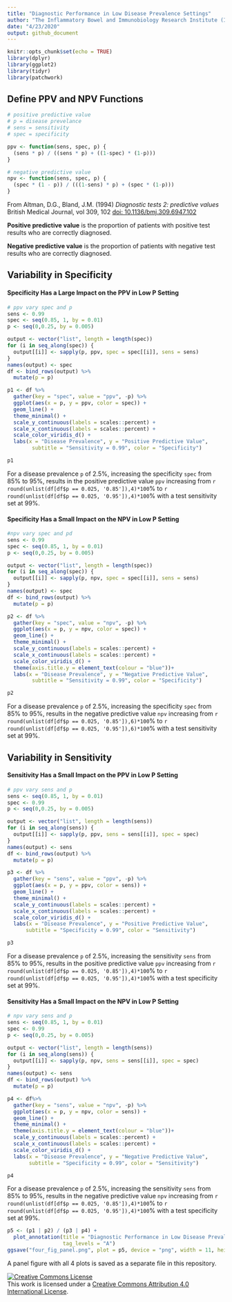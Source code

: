 ```yaml
---
title: "Diagnostic Performance in Low Disease Prevalence Settings"
author: "The Inflammatory Bowel and Immunobiology Research Institute (IBIRI)"
date: "4/23/2020"
output: github_document
---
```


```r
knitr::opts_chunk$set(echo = TRUE)
library(dplyr)
library(ggplot2)
library(tidyr)
library(patchwork)
```

## Define PPV and NPV Functions
```r
# positive predictive value
# p = disease prevelance
# sens = sensitivity
# spec = specificity

ppv <- function(sens, spec, p) {
  (sens * p) / ((sens * p) + ((1-spec) * (1-p)))
}

# negative predictive value
npv <- function(sens, spec, p) {
  (spec * (1 - p)) / (((1-sens) * p) + (spec * (1-p)))
}

```

From Altman, D.G., Bland, J.M. (1994) *Diagnostic tests 2: predictive values* British Medical Journal, vol 309, 102 [doi: 10.1136/bmj.309.6947.102](https://dx.doi.org/10.1136%2Fbmj.309.6947.102) 

**Positive predictive value** is the proportion of patients with positive test results who are correctly diagnosed.

**Negative predictive value** is the proportion of patients with negative test results who are correctly diagnosed.


## Variability in Specificity

#### Specificity Has a Large Impact on the PPV in Low P Setting
```r
# ppv vary spec and p
sens <- 0.99
spec <- seq(0.85, 1, by = 0.01)
p <- seq(0,0.25, by = 0.005)

output <- vector("list", length = length(spec))
for (i in seq_along(spec)) {
  output[[i]] <- sapply(p, ppv, spec = spec[[i]], sens = sens)
}
names(output) <- spec
df <- bind_rows(output) %>%
  mutate(p = p)

p1 <- df %>%
  gather(key = "spec", value = "ppv", -p) %>%
  ggplot(aes(x = p, y = ppv, color = spec)) +
  geom_line() +
  theme_minimal() +
  scale_y_continuous(labels = scales::percent) +
  scale_x_continuous(labels = scales::percent) +
  scale_color_viridis_d() +
  labs(x = "Disease Prevalence", y = "Positive Predictive Value", 
        subtitle = "Sensitivity = 0.99", color = "Specificity")

p1
```

For a disease prevalence `p` of 2.5%, increasing the specificity `spec` from 85% to 95%, results in the positive predictive value `ppv`  increasing from `r round(unlist(df[df$p == 0.025, '0.85']),4)*100 `% to `r round(unlist(df[df$p == 0.025, '0.95']),4)*100 `% with a test sensitivity set at 99%.


#### Specificity Has a Small Impact on the NPV in Low P Setting
```r
#npv vary spec and pd
sens <- 0.99
spec <- seq(0.85, 1, by = 0.01)
p <- seq(0,0.25, by = 0.005)

output <- vector("list", length = length(spec))
for (i in seq_along(spec)) {
  output[[i]] <- sapply(p, npv, spec = spec[[i]], sens = sens)
}
names(output) <- spec
df <- bind_rows(output) %>%
  mutate(p = p)

p2 <- df %>%
  gather(key = "spec", value = "npv", -p) %>%
  ggplot(aes(x = p, y = npv, color = spec)) +
  geom_line() +
  theme_minimal() +
  scale_y_continuous(labels = scales::percent) + 
  scale_x_continuous(labels = scales::percent) +
  scale_color_viridis_d() +
  theme(axis.title.y = element_text(colour = "blue"))+
  labs(x = "Disease Prevalence", y = "Negative Predictive Value", 
        subtitle = "Sensitivity = 0.99", color = "Specificity")

p2
```

For a disease prevalence `p` of 2.5%, increasing the specificity `spec` from 85% to 95%, results in the negative predictive value `npv`  increasing from `r round(unlist(df[df$p == 0.025, '0.85']),6)*100 `% to `r round(unlist(df[df$p == 0.025, '0.95']),6)*100 `% with a test sensitivity set at 99%.

## Variability in Sensitivity

#### Sensitivity Has a Small Impact on the PPV in Low P Setting
```r
# ppv vary sens and p
sens <- seq(0.85, 1, by = 0.01)
spec <- 0.99
p <- seq(0,0.25, by = 0.005)

output <- vector("list", length = length(sens))
for (i in seq_along(sens)) {
  output[[i]] <- sapply(p, ppv, sens = sens[[i]], spec = spec)
}
names(output) <- sens
df <- bind_rows(output) %>% 
  mutate(p = p)

p3 <- df %>%
  gather(key = "sens", value = "ppv", -p) %>%
  ggplot(aes(x = p, y = ppv, color = sens)) +
  geom_line() +
  theme_minimal() +
  scale_y_continuous(labels = scales::percent) +
  scale_x_continuous(labels = scales::percent) +
  scale_color_viridis_d() +
  labs(x = "Disease Prevalence", y = "Positive Predictive Value", 
      subtitle = "Specificity = 0.99", color = "Sensitivity")

p3
```

For a disease prevalence `p` of 2.5%, increasing the sensitivity `sens` from 85% to 95%, results in the positive predictive value `ppv`  increasing from `r round(unlist(df[df$p == 0.025, '0.85']),4)*100 `% to `r round(unlist(df[df$p == 0.025, '0.95']),4)*100 `% with a test specificity set at 99%.

#### Sensitivity Has a Small Impact on the NPV in Low P Setting
```r
# npv vary sens and p
sens <- seq(0.85, 1, by = 0.01)
spec <- 0.99
p <- seq(0,0.25, by = 0.005)

output <- vector("list", length = length(sens))
for (i in seq_along(sens)) {
  output[[i]] <- sapply(p, npv, sens = sens[[i]], spec = spec)
}
names(output) <- sens
df <- bind_rows(output) %>% 
  mutate(p = p)

p4 <- df%>%
  gather(key = "sens", value = "npv", -p) %>%
  ggplot(aes(x = p, y = npv, color = sens)) +
  geom_line() +
  theme_minimal() +
  theme(axis.title.y = element_text(colour = "blue"))+
  scale_y_continuous(labels = scales::percent) +
  scale_x_continuous(labels = scales::percent) +
  scale_color_viridis_d() +
  labs(x = "Disease Prevalence", y = "Negative Predictive Value", 
       subtitle = "Specificity = 0.99", color = "Sensitivity")

p4
```

For a disease prevalence `p` of 2.5%, increasing the sensitivity `sens` from 85% to 95%, results in the negative predictive value `npv`  increasing from `r round(unlist(df[df$p == 0.025, '0.85']),4)*100 `% to `r round(unlist(df[df$p == 0.025, '0.95']),4)*100 `% with a test specificity set at 99%.

```r
p5 <- (p1 | p2) / (p3 | p4) +
  plot_annotation(title = "Diagnostic Performance in Low Disease Prevalence Setting",
                  tag_levels = "A") 
ggsave("four_fig_panel.png", plot = p5, device = "png", width = 11, height = 11, units = "in")
```

A panel figure with all 4 plots is saved as a separate file in this repository. 

<a rel="license" href="http://creativecommons.org/licenses/by/4.0/"><img alt="Creative Commons License" style="border-width:0" src="https://i.creativecommons.org/l/by/4.0/88x31.png" /></a><br />This work is licensed under a <a rel="license" href="http://creativecommons.org/licenses/by/4.0/">Creative Commons Attribution 4.0 International License</a>.

